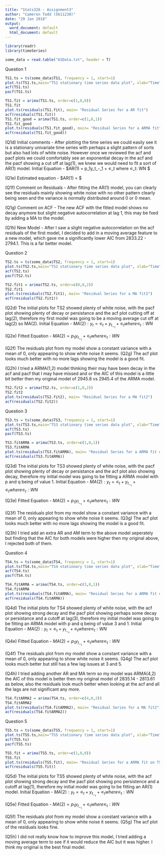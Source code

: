 ```yaml
---
title: "Stats326 - Assignment3"
author: "Cameron Todd (5611230)"
date: "29 Jan 2018"
output:
  word_document: default
  html_document: default
---
```


```r
library(readr)
library(timeSeries)
```
```r
some_data = read.table("A3Data.txt", header = T)
```

Question 1
```r
TS1.ts = ts(some_data$TS1, frequency = 1, start=1)
plot.ts(TS1.ts,main="TS1 stationary time series data plot", xlab="Time",ylab="value")
acf(TS1.ts)
pacf(TS1.ts)

TS1.fit = arima(TS1.ts, order=c(1,0,0))
TS1.fit
plot.ts(residuals(TS1.fit), main= "Residual Series for a AR fit")
acf(residuals(TS1.fit))
TS1.fit_good = arima(TS1.ts, order=c(1,0,1))
TS1.fit_good
plot.ts(residuals(TS1.fit_good), main= "Residual Series for a ARMA fit")
acf(residuals(TS1.fit_good))

```
(Q1d) 
Initial comments - After plotting the time series we could easily see it is a stationary univariate time series with perhaps a slight pattern of sorts but also had lots of white noise. However once we reviewed the acf and pacf plots we could comfortably see an exponential decay in the acf and the pacf showing a cut off at lag(1), we knew we would need to fit a sort of AR(1) model.
Initial Equation - 
$AR(1) = p_1y_t_-_1 + ∊_t where ∊_t: WN $

(Q1e) 
Estimated equation - 
$AR(1) = $

(Q1f) 
Comment on Residuals - After fitting the AR(1) model, you can clearly see the residuals mainly showing white noise with no other pattern clearly being seen and the variance is normally distributed around 0 or 0 mean.

(Q1g) 
Comment on ACF - The new ACF with the fitted model shows no decay anymore but slight negative autocorrelation at lag 1, this may be fxed by adding a MA to the model.

(Q1h) 
New Model -
After I saw a slight negative autocorrelation on the acf residuals of the first model, I decided to add in a moving average feature to a new model, which gave me a significantly lower AIC from 2833.22 - 2794.1. This is a far better model.



Question 2
```r
TS2.ts = ts(some_data$TS2, frequency = 1, start=1)
plot.ts(TS2.ts,main="TS2 stationary time series data plot", xlab="Time",ylab="value")
acf(TS2.ts)
pacf(TS2.ts)

TS2.fit1 = arima(TS2.ts, order=c(0,0,2))
TS2.fit1
plot.ts(residuals(TS2.fit1), main= "Residual Series for a MA fit2")
acf(residuals(TS2.fit1))

```
(Q2d)
The initial plots for TS2 showed plenty of white noise, with the pacf plot showing plenty of decay or persistance and the acf plot cutting off at lag(2), therefore my first model was going to be a moving average cut off at lag(2) so MA(2).
Initial Equation - 
$MA(2): y_t = ∊_t + y_t_-_1 + ∊_t where ∊_t: WN$  

(Q2e)
Fitted Equation - 
$MA(2) = p_1y_t_-_1 + ∊_t where ∊_t: WN$

(Q2f)
The residuals plot from my model show a constant variance with a mean of 0, only appearing to show white noise it seems.
(Q2g)
The acf plot looks much better with no more lags showing the model is a good fit.

(Q2h)
I tried a ARMA(1,2) model thinking their may have been decay in the acf and pacf that I may have missed and or the AIC of this model is a little bit better then my original model of 2945.8 vs 2945.4 of the ARMA model.
```r
TS2.fit2 = arima(TS2.ts, order=c(1,0,2))
TS2.fit2
plot.ts(residuals(TS2.fit2), main= "Residual Series for a MA fit2")
acf(residuals(TS2.fit2))
```


Question 3
```r
TS3.ts = ts(some_data$TS3, frequency = 1, start=1)
plot.ts(TS3.ts,main="TS3 stationary time series data plot", xlab="Time",ylab="value")
acf(TS3.ts)
pacf(TS3.ts)

TS3.fitARMA = arima(TS3.ts, order=c(1,0,1))
TS3.fitARMA
plot.ts(residuals(TS3.fitARMA), main= "Residual Series for a ARMA fit on TS3 data")
acf(residuals(TS3.fitARMA))
```
(Q3d)
The initial plots for TS3 showed plenty of white noise, with the pacf plot showing plenty of decay or persistance and the acf plot also showing decay, therefore my initial model was going to be fitting a ARMA model with p and q being of value 1.
Initial Equation - 
$MA(2): y_t = ∊_t + y_t_-_1 + ∊_t where ∊_t: WN$  

(Q3e)
Fitted Equation - 
$MA(2) = p_1y_t_-_1 + ∊_t where ∊_t: WN$

(Q3f)
The residuals plot from my model show a constant variance with a mean of 0, only appearing to show white noise it seems.
(Q3g)
The acf plot looks much better with no more lags showing the model is a good fit.

(Q3h)
I tried add an extra AR and AM term to the above model seperately but finding that the AIC for both models were higher then my original above, I rejected both of them.

Question 4
```r
TS4.ts = ts(some_data$TS4, frequency = 1, start=1)
plot.ts(TS4.ts,main="TS4 stationary time series data plot", xlab="Time",ylab="value")
acf(TS4.ts)
pacf(TS4.ts)

TS4.fitARMA = arima(TS4.ts, order=c(3,0,1))
TS4.fitARMA
plot.ts(residuals(TS4.fitARMA), main= "Residual Series for a ARMA fit on TS3 data")
acf(residuals(TS4.fitARMA))
```
(Q4d)
The initial plots for TS4 showed plenty of white noise, with the acf plot showing strong decay and the pacf plot showing perhaps some decay or persistance and a cutoff at lag(3), therefore my initial model was going to be fitting an ARMA model with p and q being of value 3 and 1.
Initial Equation - 
$MA(2): y_t = ∊_t + y_t_-_1 + ∊_t where ∊_t: WN$  

(Q4e)
Fitted Equation - 
$MA(2) = p_1y_t_-_1 + ∊_t where ∊_t: WN$

(Q4f)
The residuals plot from my model show a constant variance with a mean of 0, only appearing to show white noise it seems.
(Q4g)
The acf plot looks much better but still has a few lag issues at 3 and 5.

(Q4h)
I tried adding another AR and MA term so my model was ARMA(4,2) the AIC of this model is better then my original model of 2835.14 - 2813.61 as below, also the residuals look much better when looking at the acf and all the lags are not significant any more.
```r
TS4.fitARMA2 = arima(TS4.ts, order=c(4,0,2))
TS4.fitARMA2
plot.ts(residuals(TS4.fitARMA2), main= "Residual Series for a MA fit2")
acf(residuals(TS4.fitARMA2))
```


Question 5
```r
TS5.ts = ts(some_data$TS5, frequency = 1, start=1)
plot.ts(TS5.ts,main="TS5 stationary time series data plot", xlab="Time",ylab="value")
acf(TS5.ts)
pacf(TS5.ts)

TS5.fit = arima(TS5.ts, order=c(1,0,0))
TS5.fit
plot.ts(residuals(TS5.fit), main= "Residual Series for a ARMA fit on TS3 data")
acf(residuals(TS5.fit))
```
(Q5d)
The initial plots for TS5 showed plenty of white noise, with the acf plot showing strong decay and the pacf plot showing pno persistence and a cutoff at lag(1), therefore my initial model was going to be fitting an AR(1) model.
Initial Equation - 
$MA(2): y_t = ∊_t + y_t_-_1 + ∊_t where ∊_t: WN$  

(Q5e)
Fitted Equation - 
$MA(2) = p_1y_t_-_1 + ∊_t where ∊_t: WN$

(Q5f)
The residuals plot from my model show a constant variance with a mean of 0, only appearing to show white noise it seems.
(Q5g)
The acf plot of the residuals looks fine.

(Q5h)
I did not really know how to improve this model, I tried adding a moving average term to see if it would reduce the AIC but it was higher. I think my original is the best final model.
